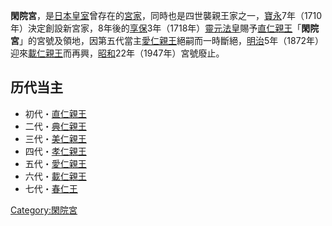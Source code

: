 {{japanese|japanese=閑院宮|kana=かんいんのみや|romaji=Kan'in no miya}}
'''閑院宮'''，是[[日本皇室|日本皇室]]曾存在的[[宮家|宮家]]，同時也是四世襲親王家之一，[[寶永|寶永]]7年（1710年）決定創設新宮家，8年後的[[享保|享保]]3年（1718年）[[靈元天皇|靈元法皇]]賜予[[閑院宮直仁親王|直仁親王]]「'''閑院宮'''」的宮號及領地，因第五代當主[[閑院宮愛仁親王|愛仁親王]]絕嗣而一時斷絕，[[明治|明治]]5年（1872年）迎來[[閑院宮載仁親王|載仁親王]]而再興，[[昭和|昭和]]22年（1947年）宮號廢止。

==历代当主==
*初代・[[閑院宮直仁親王|直仁親王]]
*二代・[[閑院宮典仁親王|典仁親王]]
*三代・[[閑院宮美仁親王|美仁親王]]
*四代・[[閑院宮孝仁親王|孝仁親王]]
*五代・[[閑院宮愛仁親王|愛仁親王]]
*六代・[[閑院宮載仁親王|載仁親王]]
*七代・[[閑院宮春仁王|春仁王]]
{{日本宫家}}
[[Category:閑院宮|Category:閑院宮]]